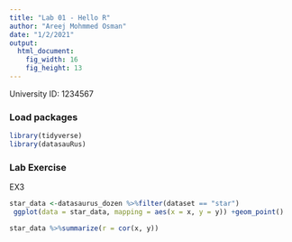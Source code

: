 ```yaml
---
title: "Lab 01 - Hello R"
author: "Areej Mohmmed Osman"
date: "1/2/2021"
output: 
  html_document: 
    fig_width: 16
    fig_height: 13
---
```


University ID: 1234567

### Load packages

```r
library(tidyverse) 
library(datasauRus)
```



### Lab Exercise
EX3
```r
star_data <-datasaurus_dozen %>%filter(dataset == "star")
 ggplot(data = star_data, mapping = aes(x = x, y = y)) +geom_point()

```
```r
star_data %>%summarize(r = cor(x, y))
```